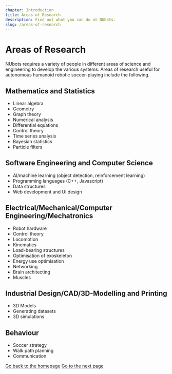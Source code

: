 ```yaml
---
chapter: Introduction
title: Areas of Research
description: Find out what you can do at NUbots.
slug: /areas-of-research
---
```


# Areas of Research

NUbots requires a variety of people in different areas of science and engineering to develop the various systems. Areas of research useful for autonomous humanoid robotic soccer-playing include the following.

## Mathematics and Statistics
- Linear algebra
- Geometry
- Graph theory
- Numerical analysis
- Differential equations
- Control theory
- Time series analysis
- Bayesian statistics
- Particle filters

## Software Engineering and Computer Science
- AI/machine learning (object detection, reinforcement learning)
- Programming languages (C++, Javascript)
- Data structures
- Web development and UI design

## Electrical/Mechanical/Computer Engineering/Mechatronics
- Robot hardware
- Control theory
- Locomotion
- Kinematics
- Load-bearing structures
- Optimisation of exoskeleton
- Energy use optimisation
- Networking
- Brain architecting
- Muscles

## Industrial Design/CAD/3D-Modelling and Printing
- 3D Models
- Generating datasets
- 3D simulations

## Behaviour
- Soccer strategy
- Walk path planning
- Communication


[Go back to the homepage](/)
[Go to the next page](/how-to-join-nubots/)
